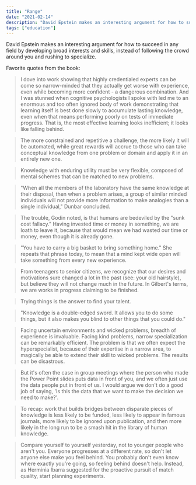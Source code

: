 ```yaml
---
title: "Range"
date: "2021-02-14"
description: "David Epstein makes an interesting argument for how to succeed in any field by developing broad interests and skills, instead of following the crowd around you and rushing to specialize."
tags: ["education"]
---
```


David Epstein makes an interesting argument for how to succeed in any field by developing broad interests and skills, instead of following the crowd around you and rushing to specialize.

Favorite quotes from the book:

> I dove into work showing that highly credentialed experts can be come so narrow-minded that they actually get worse with experience, even while becoming more confident - a dangerous combination. And I was stunned when cognitive psychologists I spoke with led me to an enormous and too often ignored body of work demonstrating that learning itself is best done slowly to accumulate lasting knowledge, even when that means performing poorly on tests of immediate progress. That is, the most effective learning looks inefficient; it looks like falling behind.

> The more constrained and repetitive a challenge, the more likely it will be automated, while great rewards will accrue to those who can take conceptual knowledge from one problem or domain and apply it in an entirely new one.

> Knowledge with enduring utility must be very flexible, composed of mental schemes that can be matched to new problems.

> "When all the members of the laboratory have the same knowledge at their disposal, then when a problem arises, a group of similar minded individuals will not provide more information to make analogies than a single individual," Dunbar concluded.

> The trouble, Godin noted, is that humans are bedeviled by the "sunk cost fallacy." Having invested time or money in something, we are loath to leave it, because that would mean we had wasted our time or money, even though it is already gone.

> "You have to carry a big basket to bring something home." She repeats that phrase today, to mean that a mind kept wide open will take something from every new experience.

> From teenagers to senior citizens, we recognize that our desires and motivations sure changed a lot in the past (see: your old hairstyle), but believe they will not change much in the future. In Gilbert's terms, we are works in progress claiming to be finished.

> Trying things is the answer to find your talent.

> "Knowledge is a double-edged sword. It allows you to do some things, but it also makes you blind to other things that you could do."

> Facing uncertain environments and wicked problems, breadth of experience is invaluable. Facing kind problems, narrow specialization can be remarkably efficient. The problem is that we often expect the hyperspecialist, because of their expertise in a narrow area, to magically be able to extend their skill to wicked problems. The results can be disastrous.

> But it's often the case in group meetings where the person who made the Power Point slides puts data in front of you, and we often just use the data people put in front of us. I would argue we don't do a good job of saying, 'Is this the data that we want to make the decision we need to make?'.

> To recap: work that builds bridges between disparate pieces of knowledge is less likely to be funded, less likely to appear in famous journals, more likely to be ignored upon publication, and then more likely in the long run to be a smash hit in the library of human knowledge.

> Compare yourself to yourself yesterday, not to younger people who aren't you. Everyone progresses at a different rate, so don't let anyone else make you feel behind. You probably don't even know where exactly you're going, so feeling behind doesn't help. Instead, as Herminia Ibarra suggested for the proactive pursuit of match quality, start planning experiments.
